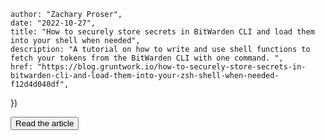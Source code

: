 

    author: "Zachary Proser", 
    date: "2022-10-27", 
    title: "How to securely store secrets in BitWarden CLI and load them into your shell when needed", 
    description: "A tutorial on how to write and use shell functions to fetch your tokens from the BitWarden CLI with one command. ",
    href: "https://blog.gruntwork.io/how-to-securely-store-secrets-in-bitwarden-cli-and-load-them-into-your-zsh-shell-when-needed-f12d4d040df",
})

<Button href={metadata.href}>Read the article</Button>

